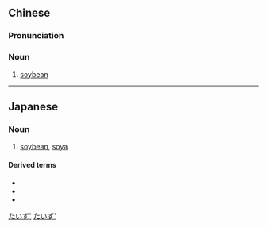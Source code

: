 ==Chinese==
{{zh-forms}}

===Pronunciation===
{{zh-pron
|m=dàdòu
|c=daai6 dau6-2
|mn=tōa-tāu
|cat=n
}}

===Noun===
{{zh-noun}}

# [[soybean]]

{{zh-cat|Vegetables}}

----

==Japanese==
{{ja-kanjitab|だい|ず|yomi=on}}

===Noun===
{{ja-noun|だいず}}

# [[soybean]], [[soya]]

====Derived terms====
* {{l|ja|大豆粕}}
* {{l|ja|大豆油}}
* {{l|ja|大豆たんぱく}}

[[Category:ja:Foods|たいず']]
[[Category:ja:Grains|たいず']]